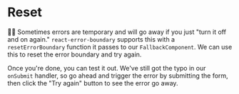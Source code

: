 # Reset

👨‍💼 Sometimes errors are temporary and will go away if you just "turn it off and
on again." `react-error-boundary` supports this with a `resetErrorBoundary`
function it passes to our `FallbackComponent`. We can use this to reset the
error boundary and try again.

Once you're done, you can test it out. We've still got the typo in our
`onSubmit` handler, so go ahead and trigger the error by submitting the form,
then click the "Try again" button to see the error go away.
